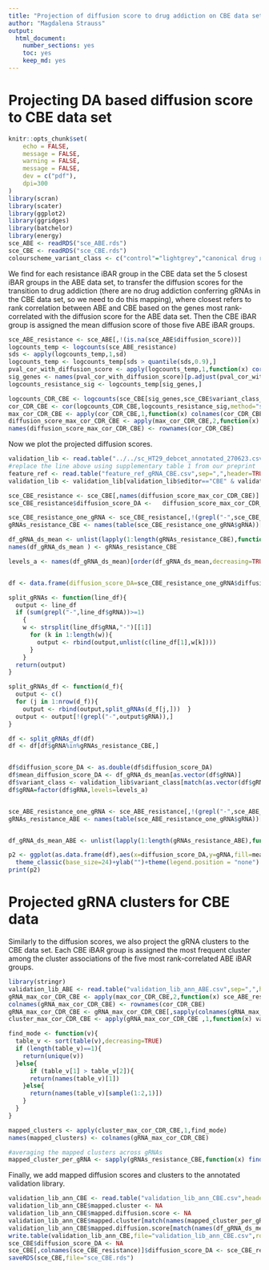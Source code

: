 ```yaml
---
title: "Projection of diffusion score to drug addiction on CBE data set"
author: "Magdalena Strauss"
output:
  html_document:
    number_sections: yes
    toc: yes  
    keep_md: yes 
---
```


# Projecting DA based diffusion score to CBE data set

```r
knitr::opts_chunk$set(
    echo = FALSE,
    message = FALSE,
    warning = FALSE,
    message = FALSE,
    dev = c("pdf"),
    dpi=300
)
library(scran)
library(scater)
library(ggplot2)
library(ggridges)
library(batchelor)
library(energy)
sce_ABE <- readRDS("sce_ABE.rds")
sce_CBE <- readRDS("sce_CBE.rds")
colourscheme_variant_class <- c("control"="lightgrey","canonical drug resistance"="darkblue","driver"="orange","drug addiction"="darkred", "NT_control" = "black")
```

We find for each resistance iBAR group in the CBE data set the 5 closest iBAR groups in the ABE data set, to transfer the diffusion scores for the transition to drug addiction (there are no drug addiction conferring gRNAs in the CBE data set, so we need to do this mapping), where closest refers to rank correlation between ABE and CBE based on the genes most rank-correlated with the diffusion score for the ABE data set. Then the CBE iBAR group is assigned the mean diffusion score of those five ABE iBAR groups.


```r
sce_ABE_resistance <- sce_ABE[,!(is.na(sce_ABE$diffusion_score))]
logcounts_temp <- logcounts(sce_ABE_resistance)
sds <- apply(logcounts_temp,1,sd)
logcounts_temp <- logcounts_temp[sds > quantile(sds,0.9),]
pval_cor_with_diffusion_score <- apply(logcounts_temp,1,function(x) cor.test(x,sce_ABE_resistance$diffusion_score,method="spearman")$p.value)
sig_genes <- names(pval_cor_with_diffusion_score)[p.adjust(pval_cor_with_diffusion_score,method="BH") < 10-6]
logcounts_resistance_sig <- logcounts_temp[sig_genes,]

logcounts_CDR_CBE <- logcounts(sce_CBE[sig_genes,sce_CBE$variant_class_highest_impact=="canonical drug resistance"])
cor_CDR_CBE <- cor(logcounts_CDR_CBE,logcounts_resistance_sig,method="spearman")
max_cor_CDR_CBE <- apply(cor_CDR_CBE,1,function(x) colnames(cor_CDR_CBE)[order(x,decreasing = TRUE)[1:5]])
diffusion_score_max_cor_CDR_CBE <- apply(max_cor_CDR_CBE,2,function(x) mean(sce_ABE_resistance[,x]$diffusion_score))
names(diffusion_score_max_cor_CDR_CBE) <- rownames(cor_CDR_CBE)
```

Now we plot the projected diffusion scores.

```r
validation_lib <- read.table("../../sc_HT29_debcet_annotated_270623.csv",sep=",",header=TRUE)
#replace the line above using supplementary table 1 from our preprint
feature_ref <- read.table("feature_ref_gRNA_CBE.csv",sep=",",header=TRUE)
validation_lib <- validation_lib[validation_lib$editor=="CBE" & validation_lib$sgRNA_ID%in%feature_ref$id,]

sce_CBE_resistance <- sce_CBE[,names(diffusion_score_max_cor_CDR_CBE)]
sce_CBE_resistance$diffusion_score_DA <-   diffusion_score_max_cor_CDR_CBE 

sce_CBE_resistance_one_gRNA <- sce_CBE_resistance[,!(grepl("-",sce_CBE_resistance$gRNA))]
gRNAs_resistance_CBE <- names(table(sce_CBE_resistance_one_gRNA$gRNA))[table(sce_CBE_resistance_one_gRNA$gRNA) >= 10]

df_gRNA_ds_mean <- unlist(lapply(1:length(gRNAs_resistance_CBE),function(x) mean(sce_CBE_resistance_one_gRNA$diffusion_score_DA[sce_CBE_resistance_one_gRNA$gRNA==gRNAs_resistance_CBE[x]])))
names(df_gRNA_ds_mean ) <- gRNAs_resistance_CBE

levels_a <- names(df_gRNA_ds_mean)[order(df_gRNA_ds_mean,decreasing=TRUE)]


df <- data.frame(diffusion_score_DA=sce_CBE_resistance_one_gRNA$diffusion_score_DA,gRNA=sce_CBE_resistance_one_gRNA$gRNA)

split_gRNAs <- function(line_df){
  output <- line_df
  if (sum(grepl("-",line_df$gRNA))>=1)
    {
    w <- strsplit(line_df$gRNA,"-")[[1]]
      for (k in 1:length(w)){
        output <- rbind(output,unlist(c(line_df[1],w[k])))
      }
    }
  return(output)
}

split_gRNAs_df <- function(d_f){
  output <- c()
  for (j in 1:nrow(d_f)){
    output <- rbind(output,split_gRNAs(d_f[j,]))  }
  output <- output[!(grepl("-",output$gRNA)),]
}

df <- split_gRNAs_df(df)
df <- df[df$gRNA%in%gRNAs_resistance_CBE,]


df$diffusion_score_DA <- as.double(df$diffusion_score_DA)
df$mean_diffusion_score_DA <- df_gRNA_ds_mean[as.vector(df$gRNA)]
df$variant_class <- validation_lib$variant_class[match(as.vector(df$gRNA),validation_lib$ID)]
df$gRNA=factor(df$gRNA,levels=levels_a)


sce_ABE_resistance_one_gRNA <- sce_ABE_resistance[,!(grepl("-",sce_ABE_resistance$gRNA))]
gRNAs_resistance_ABE <- names(table(sce_ABE_resistance_one_gRNA$gRNA))[table(sce_ABE_resistance_one_gRNA$gRNA) >= 10]


df_gRNA_ds_mean_ABE <- unlist(lapply(1:length(gRNAs_resistance_ABE),function(x) mean(sce_ABE_resistance_one_gRNA$diffusion_score[sce_ABE_resistance_one_gRNA$gRNA==gRNAs_resistance_ABE[x]])))

p2 <- ggplot(as.data.frame(df),aes(x=diffusion_score_DA,y=gRNA,fill=mean_diffusion_score_DA)) + geom_density_ridges() + scale_fill_viridis_c(option="magma",limits=c(min(df_gRNA_ds_mean_ABE),max(df_gRNA_ds_mean_ABE)))+
  theme_classic(base_size=24)+ylab("")+theme(legend.position = "none")
print(p2)
```
# Projected gRNA clusters for CBE data

Similarly to the diffusion scores, we also project the gRNA clusters to the CBE data set. Each CBE iBAR group is assigned the most frequent cluster among the cluster associations of the five most rank-correlated ABE iBAR groups. 

```r
library(stringr)
validation_lib_ABE <- read.table("validation_lib_ann_ABE.csv",sep=",",header=TRUE)
gRNA_max_cor_CDR_CBE <- apply(max_cor_CDR_CBE,2,function(x) sce_ABE_resistance[,x]$gRNA)
colnames(gRNA_max_cor_CDR_CBE) <- rownames(cor_CDR_CBE)
gRNA_max_cor_CDR_CBE <- gRNA_max_cor_CDR_CBE[,sapply(colnames(gRNA_max_cor_CDR_CBE),function(x) str_count(x,"-"))==1]
cluster_max_cor_CDR_CBE <- apply(gRNA_max_cor_CDR_CBE ,1,function(x) validation_lib_ABE$cluster[match(x,validation_lib_ABE$ID)])

find_mode <- function(v){
  table_v <- sort(table(v),decreasing=TRUE)
  if (length(table_v)==1){
    return(unique(v))
  }else{
      if (table_v[1] > table_v[2]){
      return(names(table_v)[1])
    }else{
      return(names(table_v)[sample(1:2,1)])
    }
  }
}

mapped_clusters <- apply(cluster_max_cor_CDR_CBE,1,find_mode)
names(mapped_clusters) <- colnames(gRNA_max_cor_CDR_CBE)

#averaging the mapped clusters across gRNAs
mapped_cluster_per_gRNA <- sapply(gRNAs_resistance_CBE,function(x) find_mode(mapped_clusters[grepl(x,names(mapped_clusters))]))
```

Finally, we add mapped diffusion scores and clusters to the annotated validation library. 

```r
validation_lib_ann_CBE <- read.table("validation_lib_ann_CBE.csv",header=TRUE,sep=",")
validation_lib_ann_CBE$mapped.cluster <- NA
validation_lib_ann_CBE$mapped.diffusion.score <- NA
validation_lib_ann_CBE$mapped.cluster[match(names(mapped_cluster_per_gRNA),validation_lib_ann_CBE$ID)] <- mapped_cluster_per_gRNA
validation_lib_ann_CBE$mapped.diffusion.score[match(names(df_gRNA_ds_mean),validation_lib_ann_CBE$ID)] <- df_gRNA_ds_mean
write.table(validation_lib_ann_CBE,file="validation_lib_ann_CBE.csv",row.names=FALSE,col.names=TRUE,sep=",")
sce_CBE$diffusion_score_DA <- NA
sce_CBE[,colnames(sce_CBE_resistance)]$diffusion_score_DA <- sce_CBE_resistance$diffusion_score_DA
saveRDS(sce_CBE,file="sce_CBE.rds")
```

